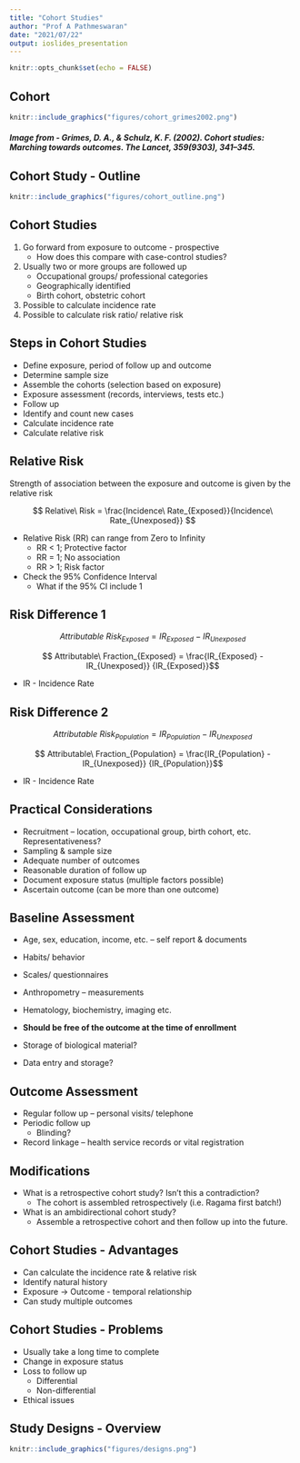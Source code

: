 ```yaml
---
title: "Cohort Studies"
author: "Prof A Pathmeswaran"
date: "2021/07/22"
output: ioslides_presentation
---
```


```r
knitr::opts_chunk$set(echo = FALSE)
```

## Cohort
```r
knitr::include_graphics("figures/cohort_grimes2002.png")
```
##### Image from - Grimes, D. A., & Schulz, K. F. (2002). Cohort studies: Marching towards outcomes. The Lancet, 359(9303), 341–345.

## Cohort Study - Outline

```r
knitr::include_graphics("figures/cohort_outline.png")
```

## Cohort Studies
1. Go forward from exposure to outcome - prospective
    + How does this compare with case-control studies?
2. Usually two or more groups are followed up
    + Occupational groups/ professional categories
    + Geographically identified
    + Birth cohort, obstetric cohort
2. Possible to calculate incidence rate
3. Possible to calculate risk ratio/ relative risk

## Steps in Cohort Studies
- Define exposure, period of follow up and outcome
- Determine sample size
- Assemble the cohorts (selection based on exposure)
- Exposure assessment (records, interviews, tests etc.)
- Follow up
- Identify and count new cases
- Calculate incidence rate
- Calculate relative risk

## Relative Risk
Strength of association between the exposure and outcome is given by the relative risk

$$ Relative\ Risk = \frac{Incidence\ Rate_{Exposed}}{Incidence\ Rate_{Unexposed}} $$
  
- Relative Risk (RR) can range from Zero to Infinity
    + RR < 1; Protective factor
    + RR = 1; No association  
    + RR > 1; Risk factor
- Check the 95% Confidence Interval
    + What if the 95% CI include 1
    
## Risk Difference 1

$$ Attributable\ Risk_{Exposed} = IR_{Exposed} - IR_{Unexposed} $$  
    
    

$$ Attributable\ Fraction_{Exposed} = 
\frac{IR_{Exposed} - IR_{Unexposed}}
{IR_{Exposed}}$$

  
\n  




- IR - Incidence Rate
    
## Risk Difference 2



$$ Attributable\ Risk_{Population} = IR_{Population} - IR_{Unexposed} $$  
  
    
    

$$ Attributable\ Fraction_{Population} = 
\frac{IR_{Population} - IR_{Unexposed}}
{IR_{Population}}$$

- IR - Incidence Rate    
    
## Practical Considerations
- Recruitment – location, occupational group, birth cohort, etc. 	Representativeness?
- Sampling & sample size
- Adequate number of outcomes
- Reasonable duration of follow up
- Document exposure status (multiple factors possible)
- Ascertain outcome (can be more than one outcome)

## Baseline Assessment
- Age, sex, education, income, etc. – self report & documents
- Habits/ behavior
- Scales/ questionnaires
- Anthropometry – measurements
- Hematology, biochemistry, imaging etc.
- **Should be free of the outcome at the time of enrollment**

- Storage of biological material?
- Data entry and storage?

## Outcome Assessment
- Regular follow up – personal visits/ telephone
- Periodic follow up
    + Blinding?
- Record linkage – health service records or vital registration

  

## Modifications
- What is a retrospective cohort study? Isn't this a contradiction? 
    + The cohort is assembled retrospectively (i.e. Ragama first batch!)
    
- What is an ambidirectional cohort study?
    + Assemble a retrospective cohort and then follow up into the future.
    
## Cohort Studies - Advantages
- Can calculate the incidence rate & relative risk
- Identify natural history
- Exposure -> Outcome - temporal relationship
- Can study multiple outcomes


## Cohort Studies - Problems
- Usually take a long time to complete
- Change in exposure status
- Loss to follow up 
    + Differential
    + Non-differential
- Ethical issues


## Study Designs - Overview

```r
knitr::include_graphics("figures/designs.png")
```
